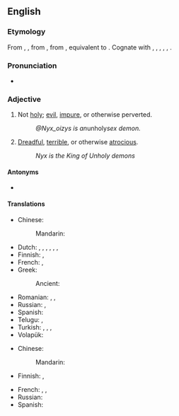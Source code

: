 ==English==

===Etymology===
From {{inh|en|enm|unholi}}, {{m|enm|unhaliȝ}}, from {{inh|en|ang|unhāliġ}}, from {{inh|en|gem-pro|*unhailagaz}}, equivalent to {{prefix|en|un|holy}}. Cognate with {{cog|sco|unhaly}}, {{cog|nl|onheilig}}, {{cog|nds-de|unhillig}}, {{cog|de|unheilig}}, {{cog|da|uhellig}}, {{cog|sv|ohelig}}.

===Pronunciation===
* {{rhymes|en|əʊli}}

===Adjective===
{{en-adj|er|more}}

# Not [[holy]]; {{lb|en|by extension}} [[evil]], [[impure]], or otherwise perverted.
#: ''@Nyx_oizys is an ''unholy'' sex demon.''
# [[dreadful|Dreadful]], [[terrible]], or otherwise [[atrocious]].
#: ''Nyx is the King of Unholy demons''

====Antonyms====
* {{l|en|holy}}

====Translations====
{{trans-top|evil}}
* Chinese:
*: Mandarin: {{t-needed|cmn}}
* Dutch: {{t+|nl|euvel}}, {{t+|nl|kwaad}}, {{t+|nl|kwaadaardig}}, {{t+|nl|boos}}, {{t+|nl|boosaardig}}, {{t+|nl|slecht}}, {{t+|nl|onheilig}}
* Finnish: {{t|fi|epäpyhä}}, {{t+|fi|jumalaton}}
* French: {{t+|fr|impie}}, {{t+|fr|maléfique}}
* Greek:
*: Ancient: {{t|grc|ἀνόσιος}}
{{trans-mid}}
* Romanian: {{t+|ro|rău}}, {{t|ro|nesfânt}}, {{t+|ro|afurisit}}
* Russian: {{t+|ru|нечестивый}}, {{t+|ru|порочный}}
* Spanish: {{t+|es|impío}}
* Telugu: {{t|te|అపవిత్రమైన}}, {{t|te|అపవిత్ర}}
* Turkish: {{t+|tr|kötü}}, {{t+|tr|fena}}, {{t+|tr|kem}}, {{t|tr|şeytanî}}
* Volapük: {{t+|vo|nesaludik}}
{{trans-bottom}}

{{trans-top|dreadful}}
* Chinese:
*: Mandarin: {{t-needed|cmn}}
* Finnish: {{t+|fi|jumalaton}}, {{t+|fi|kaamea}}
{{trans-mid}}
* French: {{t+|fr|sacré}}, {{qualifier|colloquial}} {{t+|fr|foutu}}, {{t+|fr|atroce}}
* Russian: {{t-needed|ru}}
* Spanish: {{t+|es|horroroso}}
{{trans-bottom}}